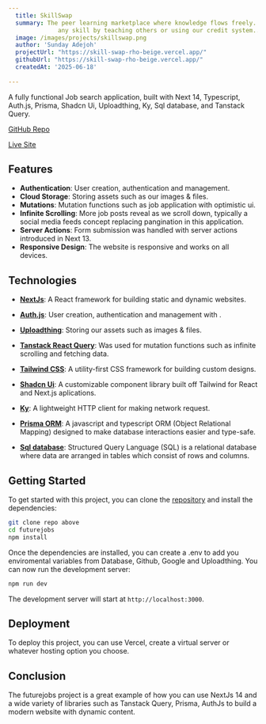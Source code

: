 ```yaml
---
  title: SkillSwap 
  summary: The peer learning marketplace where knowledge flows freely. Learn
              any skill by teaching others or using our credit system..
  image: /images/projects/skillswap.png
  author: 'Sunday Adejoh'
  projectUrl: "https://skill-swap-rho-beige.vercel.app/"
  githubUrl: "https://skill-swap-rho-beige.vercel.app/"
  createdAt: '2025-06-18'
  
---
```


A fully functional Job search application, built with Next 14, Typescript,
Auth.js, Prisma, Shadcn Ui, Uploadthing, Ky, Sql database, and Tanstack Query.

[GitHub Repo](https://github.com/AdejohOS/futurejobs)

[Live Site](https://futurejobs.vercel.app/)

## Features

- **Authentication**: User creation, authentication and management.
- **Cloud Storage**: Storing assets such as our images & files.
- **Mutations**: Mutation functions such as job application with optimistic ui.
- **Infinite Scrolling**: More job posts reveal as we scroll down, typically a
  social media feeds concept replacing pangination in this application.
- **Server Actions**: Form submission was handled with server actions introduced
  in Next 13.
- **Responsive Design**: The website is responsive and works on all devices.

## Technologies

- **[NextJs](https://nextjs.org/)**: A React framework for building static and
  dynamic websites.
- **[Auth.js](https://authjs.dev/)**: User creation, authentication and
  management with .
- **[Uploadthing](https://uploadthing.com/)**: Storing our assets such as images
  & files.

- **[Tanstack React Query](https://tanstack.com/query/latest)**: Was used for
  mutation functions such as infinite scrolling and fetching data.
- **[Tailwind CSS](https://tailwindcss.com/)**: A utility-first CSS framework
  for building custom designs.
- **[Shadcn Ui](https://tailwindcss.com/)**: A customizable component library
  built off Tailwind for React and Next.js aplications.
- **[Ky](https://www.npmjs.com/package/ky)**: A lightweight HTTP client for
  making network request.
- **[Prisma ORM](https://next-auth.js.org/v3/adapters/prisma)**: A javascript
  and typescript ORM (Object Relational Mapping) designed to make database
  interactions easier and type-safe.
- **[Sql database](https://aiven.io/)**: Structured Query Language (SQL) is a
  relational database where data are arranged in tables which consist of rows
  and columns.

## Getting Started

To get started with this project, you can clone the
[repository](https://github.com/AdejohOS/futurejobs) and install the
dependencies:

```bash
git clone repo above
cd futurejobs
npm install
```

Once the dependencies are installed, you can create a .env to add you
enviromental variables from Database, Github, Google and Uploadthing. You can
now run the development server:

```bash
npm run dev
```

The development server will start at `http://localhost:3000`.

## Deployment

To deploy this project, you can use Vercel, create a virtual server or whatever
hosting option you choose.

## Conclusion

The futurejobs project is a great example of how you can use NextJs 14 and a
wide variety of libraries such as Tanstack Query, Prisma, AuthJs to build a
modern website with dynamic content.
